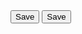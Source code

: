 
<Canvas>
  <Box 
  id="box1"
  sx={{ 
    display: 'flex',
    flexDirection: 'column',
    backgroundColor: 'var(--bgColor-muted)',
    mb: 2,
    border: '1px solid',
    borderColor: 'border.default',
    borderRadius: 'var(--borderRadius-large)',
    padding: 4,
    minWidth: '300px'
  }}>
  <Button variant="primary">Save</Button>
  </Box>
  <Box 
  id="box2"
  sx={{ 
    display: 'flex',
    flexDirection: 'column',
    backgroundColor: 'var(--bgColor-muted)',
    mb: 2,
    border: '1px solid',
    borderColor: 'border.default',
    borderRadius: 'var(--borderRadius-large)',
    padding: 4,
    minWidth: '300px'
  }}>
  <Button variant="primary">Save</Button>
  </Box>  
</Canvas>